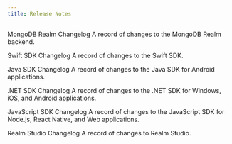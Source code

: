 ```yaml
---
title: Release Notes
---
```


MongoDB Realm Changelog
A record of changes to the MongoDB Realm backend.

Swift SDK Changelog
A record of changes to the Swift SDK.

Java SDK Changelog
A record of changes to the Java SDK for Android applications.

.NET SDK Changelog
A record of changes to the .NET SDK for Windows, iOS, and Android applications.

JavaScript SDK Changelog
A record of changes to the JavaScript SDK for Node.js, React Native, and Web applications.

Realm Studio Changelog
A record of changes to Realm Studio.
